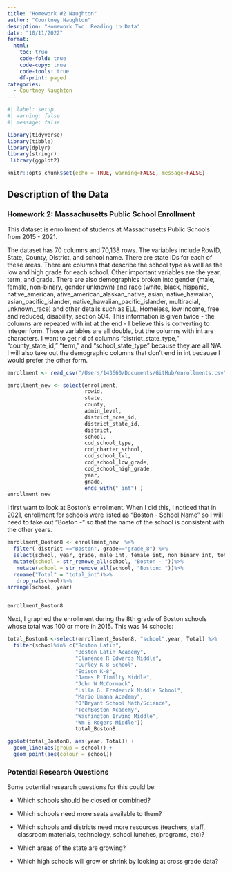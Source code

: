 ```yaml
---
title: "Homework #2 Naughton"
author: "Courtney Naughton"
desription: "Homework Two: Reading in Data"
date: "10/11/2022"
format:
  html:
    toc: true
    code-fold: true
    code-copy: true
    code-tools: true
    df-print: paged
categories:
  - Courtney Naughton
---
```


```r
#| label: setup
#| warning: false
#| message: false

library(tidyverse)
library(tibble)
library(dplyr)
library(stringr)
 library(ggplot2)

knitr::opts_chunk$set(echo = TRUE, warning=FALSE, message=FALSE)
```

## Description of the Data
### Homework 2: Massachusetts Public School Enrollment

This dataset is enrollment of students at Massachusetts Public Schools from 2015 - 2021. 

The dataset has 70 columns and 70,138 rows. The variables include RowID, State, County, District, and school name. There are state IDs for each of these areas.  There are columns that describe the school type as well as the low and high grade for each school. Other important variables are the year, term, and grade. There are also demographics broken into gender (male, female, non-binary, gender unknown) and race (white, black, hispanic, native_american, ative_american_alaskan_native, asian, native_hawaiian, asian_pacific_islander, native_hawaiian_pacific_islander, multiracial, unknown_race) and other details such as ELL, Homeless, low income, free and reduced, disability, section 504. This information is given twice - the columns are repeated with int at the end - I believe this is converting to integer form. Those variables are all double, but the columns with int are characters.
I want to get rid of columns "district_state_type," "county_state_id," "term," and "school_state_type" because they are all N/A. I will also take out the demographic columns that don't end in int because I would prefer the other form.

```r
enrollment <- read_csv("/Users/143660/Documents/GitHub/enrollments.csv")
```

```r
enrollment_new <- select(enrollment, 
                         rowid, 
                         state, 
                         county, 
                         admin_level, 
                         district_nces_id, 
                         district_state_id, 
                         district, 
                         school, 
                         ccd_school_type, 
                         ccd_charter_school, 
                         ccd_school_lvl, 
                         ccd_school_low_grade, 
                         ccd_school_high_grade, 
                         year, 
                         grade, 
                         ends_with("_int") )
enrollment_new
```

I first want to look at Boston's enrollment. When I did this, I noticed that in 2021, enrollment for schools were listed as "Boston - School Name" so I will need to take out "Boston - " so that the name of the school is consistent with the other years.

```r
enrollment_Boston8 <- enrollment_new  %>%
  filter( district =="Boston", grade=="grade_8") %>% 
  select(school, year, grade, male_int, female_int, non_binary_int, total_int) %>% 
  mutate(school = str_remove_all(school, "Boston - "))%>%
   mutate(school = str_remove_all(school, "Boston: "))%>%
  rename("Total" = "total_int")%>%
   drop_na(school)%>%
arrange(school, year)


enrollment_Boston8

```
Next, I graphed the enrollment during the 8th grade of Boston schools whose total was 100 or more in 2015. This was 14 schools:
```r

total_Boston8 <-select(enrollment_Boston8, "school",year, Total) %>% 
  filter(school%in% c("Boston Latin",
                      "Boston Latin Academy", 
                      "Clarence R Edwards Middle",
                      "Curley K-8 School", 
                      "Edison K-8", 
                      "James P Timilty Middle", 
                      "John W McCormack", 
                      "Lilla G. Frederick Middle School", 
                      "Mario Umana Academy", 
                      "O'Bryant School Math/Science", 
                      "TechBoston Academy", 
                      "Washington Irving Middle", 
                      "Wm B Rogers Middle"))
                      total_Boston8

ggplot(total_Boston8, aes(year, Total)) + 
  geom_line(aes(group = school)) +
  geom_point(aes(colour = school))

```
### Potential Research Questions
Some potential research questions for this could be: 

 * Which schools should be closed or combined?
 
 * Which schools need more seats available to them? 
 
 * Which schools and districts need more resources (teachers, staff, classroom materials, technology, school lunches, programs, etc)?
 
 * Which areas of the state are growing?
 
 * Which high schools will grow or shrink by looking at cross grade data?
